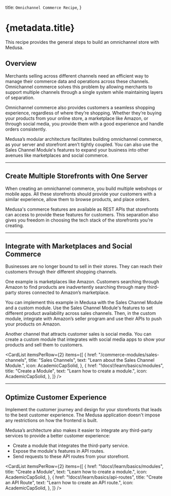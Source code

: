 
  title: `Omnichannel Commerce Recipe`,
}

# {metadata.title}

This recipe provides the general steps to build an omnichannel store with Medusa.

## Overview

Merchants selling across different channels need an efficient way to manage their commerce data and operations across these channels. Omnichannel commerce solves this problem by allowing merchants to support multiple channels through a single system while maintaining layers of separation.

Omnichannel commerce also provides customers a seamless shopping experience, regardless of where they’re shopping. Whether they’re buying your products from your online store, a marketplace like Amazon, or through social media, you provide them with a good experience and handle orders consistently.

Medusa’s modular architecture facilitates building omnichannel commerce, as your server and storefront aren’t tightly coupled. You can also use the Sales Channel Module's features to expand your business into other avenues like marketplaces and social commerce.

---

## Create Multiple Storefronts with One Server

When creating an omnichannel commerce, you build multiple webshops or mobile apps. All these storefronts should provide your customers with a similar experience, allow them to browse products, and place orders.

Medusa's commerce features are available as REST APIs that storefronts can access to provide these features for customers. This separation also gives you freedom in choosing the tech stack of the storefronts you’re creating.

<Card
  href="!api!/store"
  title="Store REST APIs"
  text="Check out available Store REST APIs in Medusa."
  icon={AcademicCapSolid}
/>

---

## Integrate with Marketplaces and Social Commerce

Businesses are no longer bound to sell in their stores. They can reach their customers through their different shopping channels.

One example is marketplaces like Amazon. Customers searching through Amazon to find products are inadvertently searching through many third-party stores connected to Amazon’s marketplace.

You can implement this example in Medusa with the Sales Channel Module and a custom module. Use the Sales Channel Module's features to set different product availability across sales channels. Then, in the custom module, integrate with Amazon’s seller program and use their APIs to push your products on Amazon.

Another channel that attracts customer sales is social media. You can create a custom module that integrates with social media apps to show your products and sell them to customers.

<CardList itemsPerRow={2} items={[
  {
    href: "/commerce-modules/sales-channels",
    title: "Sales Channels",
    text: "Learn about the Sales Channel Module.",
    icon: AcademicCapSolid,
  },
  {
    href: "!docs!/learn/basics/modules",
    title: "Create a Module",
    text: "Learn how to create a module.",
    icon: AcademicCapSolid,
  },
]} />

---

## Optimize Customer Experience

Implement the customer journey and design for your storefronts that leads to the best customer experience. The Medusa application doesn't impose any restrictions on how the frontend is built.

Medusa’s architecture also makes it easier to integrate any third-party services to provide a better customer experience:

- Create a module that integrates the third-party service.
- Expose the module's features in API routes.
- Send requests to these API routes from your storefront.

<CardList itemsPerRow={2} items={[
  {
    href: "!docs!/learn/basics/modules",
    title: "Create a Module",
    text: "Learn how to create a module.",
    icon: AcademicCapSolid,
  },
  {
    href: "!docs!/learn/basics/api-routes",
    title: "Create an API Route",
    text: "Learn how to create an API route.",
    icon: AcademicCapSolid,
  },
]} />
